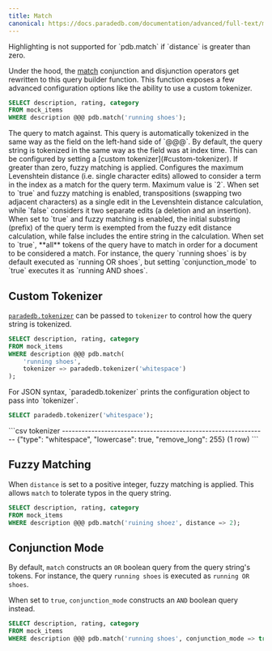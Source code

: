 ```yaml
---
title: Match
canonical: https://docs.paradedb.com/documentation/advanced/full-text/match
---
```


<Note>
  Highlighting is not supported for `pdb.match` if `distance` is greater than
  zero.
</Note>

Under the hood, the [match](/v2/full-text/match) conjunction and disjunction operators get rewritten to this query builder function.
This function exposes a few advanced configuration options like the ability to use a custom tokenizer.

```sql
SELECT description, rating, category
FROM mock_items
WHERE description @@@ pdb.match('running shoes');
```

<div className="mt-8" />

<ParamField body="value" required>
  The query to match against. This query is automatically tokenized in the same
  way as the field on the left-hand side of `@@@`.
</ParamField>
<ParamField body="tokenizer">
  By default, the query string is tokenized in the same way as the field was at
  index time. This can be configured by setting a [custom
  tokenizer](#custom-tokenizer).
</ParamField>
<ParamField body="distance" default={0}>
  If greater than zero, fuzzy matching is applied. Configures the maximum
  Levenshtein distance (i.e. single character edits) allowed to consider a term
  in the index as a match for the query term. Maximum value is `2`.
</ParamField>
<ParamField body="transposition_cost_one" default={true}>
  When set to `true` and fuzzy matching is enabled, transpositions (swapping two
  adjacent characters) as a single edit in the Levenshtein distance calculation,
  while `false` considers it two separate edits (a deletion and an insertion).
</ParamField>
<ParamField body="prefix" default={false}>
  When set to `true` and fuzzy matching is enabled, the initial substring
  (prefix) of the query term is exempted from the fuzzy edit distance
  calculation, while false includes the entire string in the calculation.
</ParamField>
<ParamField body="conjunction_mode" default={false}>
  When set to `true`, **all** tokens of the query have to match in order for a
  document to be considered a match. For instance, the query `running shoes` is
  by default executed as `running OR shoes`, but setting `conjunction_mode` to
  `true` executes it as `running AND shoes`.
</ParamField>

## Custom Tokenizer

[`paradedb.tokenizer`](/documentation/indexing/tokenizers#tokenizing-a-query) can be passed to `tokenizer` to control how the query string is tokenized.

```sql Function Syntax
SELECT description, rating, category
FROM mock_items
WHERE description @@@ pdb.match(
    'running shoes',
    tokenizer => paradedb.tokenizer('whitespace')
);
```

<Note>
For JSON syntax, `paradedb.tokenizer` prints the configuration object to pass into `tokenizer`.

```sql
SELECT paradedb.tokenizer('whitespace');
```

<Accordion title="Expected Response">
```csv
                           tokenizer
---------------------------------------------------------------
 {"type": "whitespace", "lowercase": true, "remove_long": 255}
(1 row)
```
</Accordion>

</Note>

## Fuzzy Matching

When `distance` is set to a positive integer, fuzzy matching is applied. This allows `match` to tolerate typos in the query string.

```sql
SELECT description, rating, category
FROM mock_items
WHERE description @@@ pdb.match('ruining shoez', distance => 2);
```

## Conjunction Mode

By default, `match` constructs an `OR` boolean query from the query string's tokens. For instance, the query `running shoes` is executed as `running OR shoes`.

When set to `true`, `conjunction_mode` constructs an `AND` boolean query instead.

```sql Function Syntax
SELECT description, rating, category
FROM mock_items
WHERE description @@@ pdb.match('running shoes', conjunction_mode => true);
```
